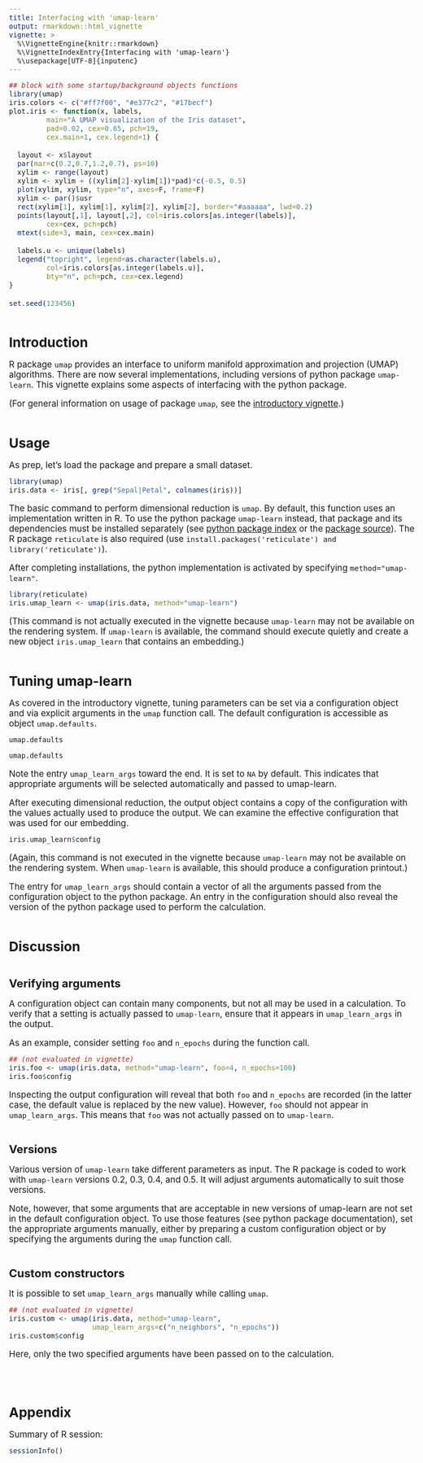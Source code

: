 ```yaml
---
title: Interfacing with 'umap-learn'
output: rmarkdown::html_vignette
vignette: >
  %\VignetteEngine{knitr::rmarkdown}
  %\VignetteIndexEntry{Interfacing with 'umap-learn'}
  %\usepackage[UTF-8]{inputenc}
---
```


<style>
h1.title {
  margin-top: 1em;
  margin-bottom: 1.5em;
}
h2 {
  font-size: 26px;
}
h3 {
  font-size: 22px;
}
h2, h3 {
  margin-top: 2em;
  margin-bottom: 0.7em;
}
p {
  font-size: 17px;
  margin-bottom: 0.7em;
}
pre {
  font-size: 16px;
  line-height: 1.35;
}
body {
  max-width: 800px;
}
</style>



```r
## block with some startup/background objects functions
library(umap)
iris.colors <- c("#ff7f00", "#e377c2", "#17becf")
plot.iris <- function(x, labels,
         main="A UMAP visualization of the Iris dataset",
         pad=0.02, cex=0.65, pch=19,
         cex.main=1, cex.legend=1) {

  layout <- x$layout
  par(mar=c(0.2,0.7,1.2,0.7), ps=10)
  xylim <- range(layout)
  xylim <- xylim + ((xylim[2]-xylim[1])*pad)*c(-0.5, 0.5)
  plot(xylim, xylim, type="n", axes=F, frame=F)
  xylim <- par()$usr
  rect(xylim[1], xylim[1], xylim[2], xylim[2], border="#aaaaaa", lwd=0.2)
  points(layout[,1], layout[,2], col=iris.colors[as.integer(labels)],
         cex=cex, pch=pch)
  mtext(side=3, main, cex=cex.main)

  labels.u <- unique(labels)
  legend("topright", legend=as.character(labels.u),
         col=iris.colors[as.integer(labels.u)],
         bty="n", pch=pch, cex=cex.legend)
}

set.seed(123456)
```



## Introduction

R package `umap` provides an interface to uniform manifold approximation and
projection (UMAP) algorithms. There are now several implementations,
including versions of python package `umap-learn`. This vignette explains
some aspects of interfacing with the python package.

(For general information on usage of package `umap`, see the
[introductory vignette](https://CRAN.R-project.org/package=umap).)



## Usage

As prep, let's load the package and prepare a small dataset.

```r
library(umap)
iris.data <- iris[, grep("Sepal|Petal", colnames(iris))]
```

The basic command to perform dimensional reduction is `umap`. By default,
this function uses an implementation written in R. To use the python package
`umap-learn` instead, that package and its dependencies must be installed
separately (see [python package index](https://pypi.org/project/umap-learn/)
or the [package source](https://github.com/lmcinnes/umap)). The R package
`reticulate` is also required (use `install.packages('reticulate') and
library('reticulate')`).

After completing installations, the python implementation is activated by
specifying `method="umap-learn"`.

```r
library(reticulate)
iris.umap_learn <- umap(iris.data, method="umap-learn")
```

(This command is not actually executed in the vignette because `umap-learn`
may not be available on the rendering system. If `umap-learn` is available,
the command should execute quietly and create a new object `iris.umap_learn`
that contains an embedding.)



## Tuning umap-learn

As covered in the introductory vignette, tuning parameters can be set via a
configuration object and via explicit arguments in the `umap` function call.
The default configuration is accessible as object `umap.defaults`.


```r
umap.defaults
```

```r
umap.defaults
```	

Note the entry `umap_learn_args` toward the end. It is set to `NA` by
default. This indicates that appropriate arguments will be selected
automatically and passed to umap-learn.

After executing dimensional reduction, the output object contains a copy of
the configuration with the values actually used to produce the output. We
can examine the effective configuration that was used for our embedding.

```r
iris.umap_learn$config
```
(Again, this command is not executed in the vignette because `umap-learn`
may not be available on the rendering system. When `umap-learn` is available,
this should produce a configuration printout.)

The entry for `umap_learn_args` should contain a vector of all the arguments
passed from the configuration object to the python package. An entry in the
configuration should also reveal the version of the python package used to
perform the calculation.




## Discussion

### Verifying arguments

A configuration object can contain many components, but not all may be used
in a calculation. To verify that a setting is actually passed to
`umap-learn`, ensure that it appears in `umap_learn_args` in the output.

As an example, consider setting `foo` and `n_epochs` during the function call. 

```r
## (not evaluated in vignette)
iris.foo <- umap(iris.data, method="umap-learn", foo=4, n_epochs=100)
iris.foo$config
```

Inspecting the output configuration will reveal that both `foo` and
`n_epochs` are recorded (in the latter case, the default value is replaced
by the new value). However, `foo` should not appear in `umap_learn_args`.
This means that `foo` was not actually passed on to `umap-learn`.


### Versions

Various version of `umap-learn` take different parameters as input. The R
package is coded to work with `umap-learn` versions 0.2, 0.3, 0.4, and 0.5.
It will adjust arguments automatically to suit those versions.

Note, however, that some arguments that are acceptable in new versions of
umap-learn are not set in the default configuration object. To use those
features (see python package documentation), set the appropriate arguments
manually, either by preparing a custom configuration object or by specifying
the arguments during the `umap` function call.



### Custom constructors

It is possible to set `umap_learn_args` manually while calling `umap`.

```r
## (not evaluated in vignette) 
iris.custom <- umap(iris.data, method="umap-learn",
                    umap_learn_args=c("n_neighbors", "n_epochs"))
iris.custom$config
```

Here, only the two specified arguments have been passed on to the calculation.




&nbsp;

## Appendix

Summary of R session:

```r
sessionInfo()
```

&nbsp;